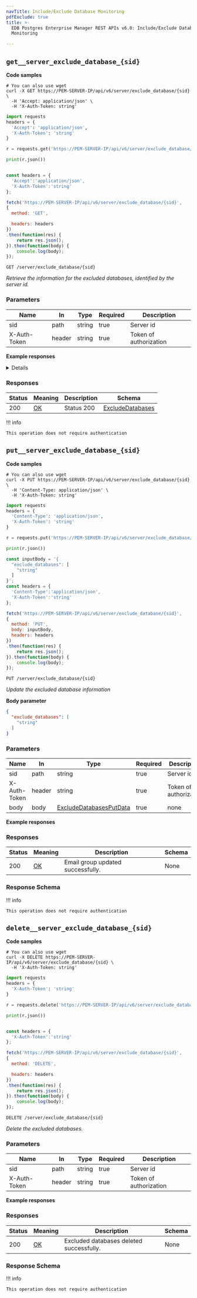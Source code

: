 ```yaml
---
navTitle: Include/Exclude Database Monitoring
pdfExclude: true
title: >-
  EDB Postgres Enterprise Manager REST APIs v6.0: Include/Exclude Database
  Monitoring

---
```




## `get__server_exclude_database_{sid}`

**Code samples**

<TabContainer syncKey="language">

<Tab title="cURL">

```shell
# You can also use wget
curl -X GET https://PEM-SERVER-IP/api/v6/server/exclude_database/{sid} \
  -H 'Accept: application/json' \
  -H 'X-Auth-Token: string'

```

</Tab>

<Tab title="Python">

```python
import requests
headers = {
  'Accept': 'application/json',
  'X-Auth-Token': 'string'
}

r = requests.get('https://PEM-SERVER-IP/api/v6/server/exclude_database/{sid}', headers = headers)

print(r.json())

```

</Tab>

<Tab title="JavaScript">

```javascript

const headers = {
  'Accept':'application/json',
  'X-Auth-Token':'string'
};

fetch('https://PEM-SERVER-IP/api/v6/server/exclude_database/{sid}',
{
  method: 'GET',

  headers: headers
})
.then(function(res) {
    return res.json();
}).then(function(body) {
    console.log(body);
});

```

</Tab>

</TabContainer>

`GET /server/exclude_database/{sid}`

*Retrieve the information for the excluded databases, identified by the server id.*

<span id="get__server_exclude_database_{sid}-parameters"></span>

### Parameters



| Name         | In     | Type   | Required | Description            |
| ------------ | ------ | ------ | -------- | ---------------------- |
| sid          | path   | string | true     | Server id              |
| X-Auth-Token | header | string | true     | Token of authorization |

**Example responses**

<Details summary="200 Response">

```json
{
  "server_id": 0,
  "name": "string",
  "exclude_databases": [
    "string"
  ]
}
```

</Details>

<span id="get__server_exclude_database_{sid}-responses"></span>

### Responses



| Status | Meaning                                                 | Description | Schema                                                |
| ------ | ------------------------------------------------------- | ----------- | ----------------------------------------------------- |
| 200    | [OK](https://tools.ietf.org/html/rfc7231#section-6.3.1) | Status 200  | [ExcludeDatabases](schemas.mdx#tocs_excludedatabases) |

!!! info

    This operation does not require authentication




## `put__server_exclude_database_{sid}`

**Code samples**

<TabContainer syncKey="language">

<Tab title="cURL">

```shell
# You can also use wget
curl -X PUT https://PEM-SERVER-IP/api/v6/server/exclude_database/{sid} \
  -H 'Content-Type: application/json' \
  -H 'X-Auth-Token: string'

```

</Tab>

<Tab title="Python">

```python
import requests
headers = {
  'Content-Type': 'application/json',
  'X-Auth-Token': 'string'
}

r = requests.put('https://PEM-SERVER-IP/api/v6/server/exclude_database/{sid}', headers = headers)

print(r.json())

```

</Tab>

<Tab title="JavaScript">

```javascript
const inputBody = '{
  "exclude_databases": [
    "string"
  ]
}';
const headers = {
  'Content-Type':'application/json',
  'X-Auth-Token':'string'
};

fetch('https://PEM-SERVER-IP/api/v6/server/exclude_database/{sid}',
{
  method: 'PUT',
  body: inputBody,
  headers: headers
})
.then(function(res) {
    return res.json();
}).then(function(body) {
    console.log(body);
});

```

</Tab>

</TabContainer>

`PUT /server/exclude_database/{sid}`

*Update the excluded database information*

**Body parameter**

```json
{
  "exclude_databases": [
    "string"
  ]
}
```

<span id="put__server_exclude_database_{sid}-parameters"></span>

### Parameters



| Name         | In     | Type                                                                | Required | Description            |
| ------------ | ------ | ------------------------------------------------------------------- | -------- | ---------------------- |
| sid          | path   | string                                                              | true     | Server id              |
| X-Auth-Token | header | string                                                              | true     | Token of authorization |
| body         | body   | [ExcludeDatabasesPutData](schemas.mdx#tocs_excludedatabasesputdata) | true     | none                   |

**Example responses**

<span id="put__server_exclude_database_{sid}-responses"></span>

### Responses



| Status | Meaning                                                 | Description                       | Schema |
| ------ | ------------------------------------------------------- | --------------------------------- | ------ |
| 200    | [OK](https://tools.ietf.org/html/rfc7231#section-6.3.1) | Email group updated successfully. | None   |

<span id="put__server_exclude_database_{sid}-responseschema"></span>

### Response Schema



!!! info

    This operation does not require authentication




## `delete__server_exclude_database_{sid}`

**Code samples**

<TabContainer syncKey="language">

<Tab title="cURL">

```shell
# You can also use wget
curl -X DELETE https://PEM-SERVER-IP/api/v6/server/exclude_database/{sid} \
  -H 'X-Auth-Token: string'

```

</Tab>

<Tab title="Python">

```python
import requests
headers = {
  'X-Auth-Token': 'string'
}

r = requests.delete('https://PEM-SERVER-IP/api/v6/server/exclude_database/{sid}', headers = headers)

print(r.json())

```

</Tab>

<Tab title="JavaScript">

```javascript

const headers = {
  'X-Auth-Token':'string'
};

fetch('https://PEM-SERVER-IP/api/v6/server/exclude_database/{sid}',
{
  method: 'DELETE',

  headers: headers
})
.then(function(res) {
    return res.json();
}).then(function(body) {
    console.log(body);
});

```

</Tab>

</TabContainer>

`DELETE /server/exclude_database/{sid}`

*Delete the excluded databases.*

<span id="delete__server_exclude_database_{sid}-parameters"></span>

### Parameters



| Name         | In     | Type   | Required | Description            |
| ------------ | ------ | ------ | -------- | ---------------------- |
| sid          | path   | string | true     | Server id              |
| X-Auth-Token | header | string | true     | Token of authorization |

**Example responses**

<span id="delete__server_exclude_database_{sid}-responses"></span>

### Responses



| Status | Meaning                                                 | Description                              | Schema |
| ------ | ------------------------------------------------------- | ---------------------------------------- | ------ |
| 200    | [OK](https://tools.ietf.org/html/rfc7231#section-6.3.1) | Excluded databases deleted successfully. | None   |

<span id="delete__server_exclude_database_{sid}-responseschema"></span>

### Response Schema



!!! info

    This operation does not require authentication


